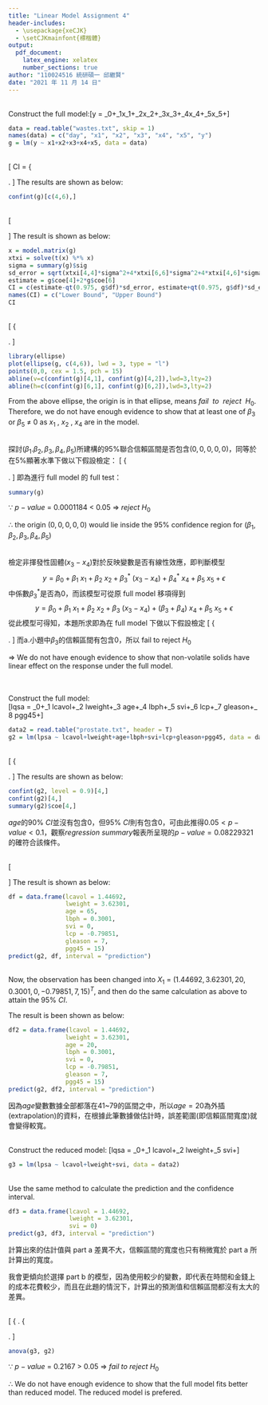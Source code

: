 ---
title: "Linear Model Assignment 4"
header-includes:
  - \usepackage{xeCJK}
  - \setCJKmainfont{標楷體}
output: 
  pdf_document:
    latex_engine: xelatex
    number_sections: true
author: "110024516 統研碩一 邱繼賢"
date: "2021 年 11 月 14 日"
---
\textbf{Problem 1.}  
Construct the full model:\[y\ =\ \beta_0+\beta_1x_1+\beta_2x_2+\beta_3x_3+\beta_4x_4+\beta_5x_5+\epsilon\]
```{r}
data = read.table("wastes.txt", skip = 1)
names(data) = c("day", "x1", "x2", "x3", "x4", "x5", "y")
g = lm(y ~ x1+x2+x3+x4+x5, data = data)
```

\textbf{a.}  
\[
CI\ =\ \left\{
\begin{aligned}
(\hat{\beta}_3-t_{(0.025,14)}\ se_{\hat{\beta_3}}\ ,\ \hat{\beta}_3+t_{(0.025,14)}\ se_{\hat{\beta_3}})\\
(\hat{\beta}_5-t_{(0.025,14)}\ se_{\hat{\beta_5}}\ ,\ \hat{\beta}_5+t_{(0.025,14)}\ se_{\hat{\beta_5}})\\
\end{aligned}
\right.
\]
The results are shown as below:
```{r}
confint(g)[c(4,6),]
```

\textbf{b.}  
\[
\begin{aligned}
&CI\ =\ ((\hat{\beta}_3+2\ \hat{\beta}_5)-t_{(0.025,14)}\ se_{\hat{\beta}_3+2\ \hat{\beta}_5}\ ,\ (\hat{\beta}_3+2\ \hat{\beta}_5)+t_{(0.025,14)}\ se_{\hat{\beta}_3+2\ \hat{\beta}_5})\\
&where\ \ se_{\hat{\beta}_3+2\ \hat{\beta}_5}\ =\ \sqrt{\hat{var}(\hat{\beta}_3)+2^2\ \hat{var}(\hat{\beta}_5)+4\ \hat{cov}(\hat{\beta}_3\ ,\ \hat{\beta}_5)}\ ,\ and\ \ \hat{cov}(\hat{\beta}_i\ ,\ \hat{\beta}_j)\ =\ (X^TX)^{-1}_{ij}\ \hat{\sigma}^2
\end{aligned}
\]
The result is shown as below:
```{r}
x = model.matrix(g)
xtxi = solve(t(x) %*% x)
sigma = summary(g)$sig
sd_error = sqrt(xtxi[4,4]*sigma^2+4*xtxi[6,6]*sigma^2+4*xtxi[4,6]*sigma^2)
estimate = g$coe[4]+2*g$coe[6]
CI = c(estimate-qt(0.975, g$df)*sd_error, estimate+qt(0.975, g$df)*sd_error)
names(CI) = c("Lower Bound", "Upper Bound")
CI
```

\textbf{c.}  
\[
\left\{
\begin{aligned}
&H_0:\beta_3\ =\ \beta_5\ =\ 0\\
&H_1:at\ \ least\ \ one\ \ of\ \ \beta_3\ \ or\ \ \beta_5\ \ \neq\ 0
\end{aligned}
\right.
\]
```{r warning=FALSE}
library(ellipse)
plot(ellipse(g, c(4,6)), lwd = 3, type = "l")
points(0,0, cex = 1.5, pch = 15)
abline(v=c(confint(g)[4,1], confint(g)[4,2]),lwd=3,lty=2)
abline(h=c(confint(g)[6,1], confint(g)[6,2]),lwd=3,lty=2)
```
From the above ellipse, the origin is in that ellipse, means $fail\ \ to\ \ reject\ \ H_0$. Therefore, we do not have enough evidence to show that at least one of $\beta_3$ or $\beta_5\ \neq\ 0$ as $x_1\ ,\ x_2\ ,\ x_4$ are in the model.


\textbf{d.}  
探討$(\beta_1.\beta_2,\beta_3,\beta_4,\beta_5)$所建構的$95\%$聯合信賴區間是否包含$(0,0,0,0,0)$，同等於在$5\%$顯著水準下做以下假設檢定：
\[
\left\{
\begin{aligned}
&H_0:\beta_1=\beta_2=\beta_3=\beta_4=\beta_5=0\\
&H_1:at\ least\ one\ \beta_i\ \neq\ 0\ ,\ i\ =\ 1,...,5
\end{aligned}
\right.
\]
即為進行 full model 的 full test：
```{r}
summary(g)
```
$\because\ p-value\ =\ 0.0001184\ <\ 0.05\ \Rightarrow\ reject\ H_0$

$\therefore$ the origin $(0,0,0,0,0)$ would lie inside the $95\%$ confidence region for $(\beta_1,\beta_2,\beta_3,\beta_4,\beta_5)$


\textbf{e.}  
檢定非揮發性固體$(x_3-x_4)$對於反映變數是否有線性效應，即判斷模型
$$y=\beta_0+\beta_1\ x_1+\beta_2\ x_2+\beta_3^*\ (x_3-x_4)+\beta_4^*\ x_4+\beta_5\ x_5+\epsilon$$中係數$\beta_3^*$是否為$0$，而該模型可從原 full model 移項得到
$$y=\beta_0+\beta_1\ x_1+\beta_2\ x_2+\beta_3\ (x_3-x_4)+(\beta_3+\beta_4)\ x_4+\beta_5\ x_5+\epsilon$$從此模型可得知，本題所求即為在 full model 下做以下假設檢定
\[
\left\{
\begin{aligned}
&H_0:\beta_3\ =\ 0\\
&H_1:\beta_3\ \neq\ 0
\end{aligned}
\right.
\]
而a.小題中$\beta_3$的信賴區間有包含$0$，所以 fail to reject $H_0$

$\Rightarrow$ We do not have enough evidence to show that non-volatile solids have linear effect on the response under the full model.




\textbf{Problem 2.}  
\textbf{a.}  
Construct the full model:
\[lqsa\ =\ \beta_0+\beta_1\ lcavol+\beta_2\ lweight+\beta_3\ age+\beta_4\ lbph+\beta_5\ svi+\beta_6\ lcp+\beta_7\ gleason+\beta_8\ pgg45+\epsilon\]
```{r}
data2 = read.table("prostate.txt", header = T)
g2 = lm(lpsa ~ lcavol+lweight+age+lbph+svi+lcp+gleason+pgg45, data = data2)
```

\textbf{i.}  
\[
\left\{
\begin{aligned}
&90\%\ CI\ =\ (\hat{\beta}_3-t_{(0.05,88)}\ se_{\hat{\beta}_3}\ ,\ \hat{\beta}_3+t_{(0.05,88)}\ se_{\hat{\beta}_3})\\
&95\%\ CI\ =\ (\hat{\beta}_3-t_{(0.025,88)}\ se_{\hat{\beta}_3}\ ,\ \hat{\beta}_3+t_{(0.025,88)}\ se_{\hat{\beta}_3})
\end{aligned}
\right.
\]
The results are shown as below:
```{r}
confint(g2, level = 0.9)[4,]
confint(g2)[4,]
summary(g2)$coe[4,]
```
$age$的$90\%\ CI$並沒有包含$0$，但$95\%\  CI$則有包含$0$，可由此推得$0.05<p-value<0.1$，觀察$regression\ summary$報表所呈現的$p-value=0.08229321$的確符合該條件。


\textbf{ii.}  
\[
\begin{aligned}
&\text{Let}\ X_0\ =\ (1.44692,3.62301,65,0.3001,0,-0.79851,7,15)^T\ ,\ \text{and}\ \beta\ =\ (\hat{\beta}_1,\hat{\beta}_2,\hat{\beta}_3,\hat{\beta}_4,\hat{\beta}_5,\hat{\beta}_6,\hat{\beta}_7,\hat{\beta}_8)^T\\
&\text{then the predicted value}\ Y_0\ =\ X_0^T\ \beta\ =\ 2.389053\\
&\text{the standard error of the predicted value}\ se_{Y_0}\ =\ \sqrt{1+X_0^T(X^TX)^{-1}X_0}\ \hat{\sigma}\\
&\therefore\ \text{The}\ 95\%\ CI\ =\ (Y_0-t_{(0.025,88)}\ se_{Y_0}\ ,\ Y_0+t_{(0.025,88)}\ se_{Y_0})
\end{aligned}
\]
The result is shown as below:
```{r}
df = data.frame(lcavol = 1.44692,
                lweight = 3.62301,
                age = 65, 
                lbph = 0.3001, 
                svi = 0, 
                lcp = -0.79851, 
                gleason = 7, 
                pgg45 = 15)
predict(g2, df, interval = "prediction")
```

\textbf{iii.}  
Now, the observation has been changed into $X_1\ =\ (1.44692,3.62301,20,0.3001,0,-0.79851,7,15)^T$, and then do the same calculation as above to attain the $95\%\ CI$.

The result is been shown as below:
```{r}
df2 = data.frame(lcavol = 1.44692,
                lweight = 3.62301,
                age = 20, 
                lbph = 0.3001, 
                svi = 0, 
                lcp = -0.79851, 
                gleason = 7, 
                pgg45 = 15)
predict(g2, df2, interval = "prediction")
```
因為$age$變數數據全部都落在$41$~$79$的區間之中，所以$age=20$為外插(extrapolation)的資料，在根據此筆數據做估計時，誤差範圍(即信賴區間寬度)就會變得較寬。


\textbf{b.}  
Construct the reduced model:
\[lqsa\ =\ \beta_0+\beta_1\ lcavol+\beta_2\ lweight+\beta_5\ svi+\epsilon\]
```{r}
g3 = lm(lpsa ~ lcavol+lweight+svi, data = data2)
```


\textbf{i.}  
Use the same method to calculate the prediction and the confidence interval.
```{r}
df3 = data.frame(lcavol = 1.44692,
                 lweight = 3.62301,
                 svi = 0)
predict(g3, df3, interval = "prediction")
```
計算出來的估計值與 part a 差異不大，信賴區間的寬度也只有稍微寬於 part a 所計算出的寬度。

我會更傾向於選擇 part b 的模型，因為使用較少的變數，即代表在時間和金錢上的成本花費較少，而且在此題的情況下，計算出的預測值和信賴區間都沒有太大的差異。



\textbf{ii.}  
\[
\left\{
\begin{aligned}
&H_0:reduced\ model\ fits\ better\\
&H_1:full\ model\ fits\ better
\end{aligned}
\right.
\Longleftrightarrow
\left\{
\begin{aligned}
&H_0:\beta_3=\beta_4=\beta_6=\beta_7=\beta_8\\
&H_1:at\ least\ one\ \beta_i\ \neq\ 0\ ,\ i=3,4,6,7,8
\end{aligned}
\right.
\]
```{r}
anova(g3, g2)
```
$\because\ p-value\ =\ 0.2167\ >\ 0.05\ \Rightarrow\ fail\ to\ reject\ H_0$

$\therefore$ We do not have enough evidence to show that the full model fits better than reduced model. The reduced model is prefered.

```{r}
```


```{r}
```


```{r}
```


```{r}
```

